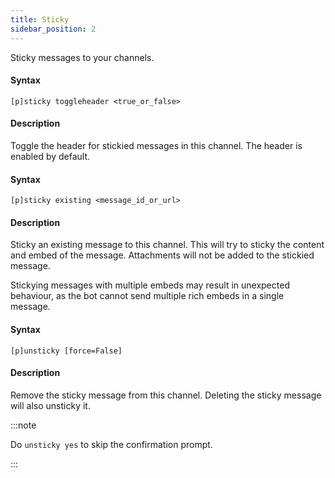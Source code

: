 ```yaml
---
title: Sticky
sidebar_position: 2
---
```


Sticky messages to your channels.
​
#### Syntax
```
[p]sticky toggleheader <true_or_false>
```
#### Description
Toggle the header for stickied messages in this channel.
The header is enabled by default.

#### Syntax
```
[p]sticky existing <message_id_or_url>
```
#### Description
Sticky an existing message to this channel.
This will try to sticky the content and embed of the message.
Attachments will not be added to the stickied message.

Stickying messages with multiple embeds may result in unexpected
behaviour, as the bot cannot send multiple rich embeds in a
single message.

#### Syntax
```
[p]unsticky [force=False]
```
#### Description
Remove the sticky message from this channel.
Deleting the sticky message will also unsticky it.

:::note 

Do `unsticky yes` to skip the confirmation prompt.

:::
